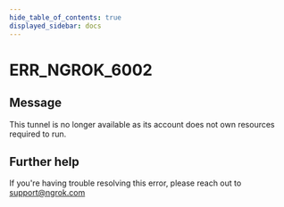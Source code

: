 ```yaml
---
hide_table_of_contents: true
displayed_sidebar: docs
---
```



# ERR_NGROK_6002

## Message

This tunnel is no longer available as its account does not own resources required to run.

<ErrorDetails error="err_ngrok_6002" />

## Further help

If you're having trouble resolving this error, please reach out to [support@ngrok.com](mailto:support@ngrok.com?subject=Help%20with%20ERR_NGROK_6002)
